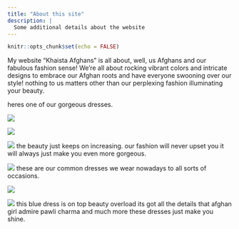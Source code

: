```yaml
---
title: "About this site"
description: |
  Some additional details about the website
---
```


```r
knitr::opts_chunk$set(echo = FALSE)
```
My website "Khaista Afghans" is all about, well, us Afghans and our fabulous fashion sense! We're all about rocking vibrant colors and intricate designs to embrace our Afghan roots and have everyone swooning over our style!
nothing to us matters other than our perplexing fashion illuminating your beauty.


heres  one of our gorgeous dresses.


![](images/kochi.jpg)


![](images/butterfly.jpg)



![](images/red beads.jpg)
the beauty just keeps on increasing.
our fashion will never upset you it will always just make you even more gorgeous.


![](images/orange.jpg)
these are our common dresses we wear nowadays  to all sorts of occasions.

![](images/baloch.jpg)

![](images/pawli.jpg)
this blue dress is on top beauty overload its got all the details that afghan girl admire pawli charma and much more these dresses just make you shine.




